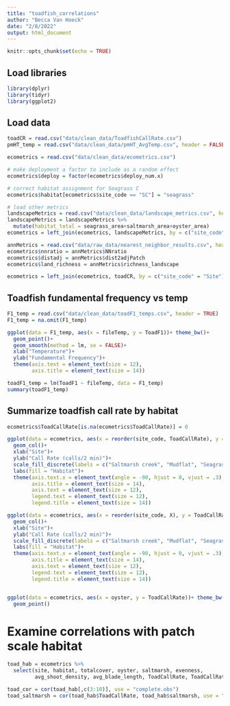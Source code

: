 ```yaml
---
title: "toadfish_correlations"
author: "Becca Van Hoeck"
date: "2/8/2022"
output: html_document
---
```


```r
knitr::opts_chunk$set(echo = TRUE)
```

## Load libraries

```r
library(dplyr)
library(tidyr)
library(ggplot2)

```

## Load data

```r
toadCR = read.csv("data/clean_data/ToadfishCallRate.csv")
pmHT_temp = read.csv("data/clean_data/pmHT_AvgTemp.csv", header = FALSE)

ecometrics = read.csv("data/clean_data/ecometrics.csv")

# make deployment a factor to include as a random effect
ecometrics$deploy = factor(ecometrics$deploy_num.x)

# correct habitat assignment for Seagrass C
ecometrics$habitat[ecometrics$site_code == "SC"] = "seagrass"

# load other metrics
landscapeMetrics = read.csv("data/clean_data/landscape_metrics.csv", header = TRUE)
landscapeMetrics = landscapeMetrics %>%
  mutate(habitat_total = seagrass_area+saltmarsh_area+oyster_area)
ecometrics = left_join(ecometrics, landscapeMetrics, by = c("site_code" = "site"))

annMetrics = read.csv("data/raw_data/nearest_neighbor_results.csv", header = TRUE)
ecometrics$nnratio = annMetrics$NNratio
ecometrics$distadj = annMetrics$dist2adjPatch
ecometrics$land_richness = annMetrics$richness_landscape

ecometrics = left_join(ecometrics, toadCR, by = c("site_code" = "Site"))


```

## Toadfish fundamental frequency vs temp

```r

F1_temp = read.csv("data/clean_data/toadF1_temps.csv", header = TRUE)
F1_temp = na.omit(F1_temp)

ggplot(data = F1_temp, aes(x = fileTemp, y = ToadF1))+ theme_bw()+
  geom_point()+
  geom_smooth(method = lm, se = FALSE)+
  xlab("Temperature")+
  ylab("Fundamental Frequency")+
  theme(axis.text = element_text(size = 12), 
        axis.title = element_text(size = 14))

toadF1_temp = lm(ToadF1 ~ fileTemp, data = F1_temp)
summary(toadF1_temp)


```

## Summarize toadfish call rate by habitat

```r
ecometrics$ToadCallRate[is.na(ecometrics$ToadCallRate)] = 0

ggplot(data = ecometrics, aes(x = reorder(site_code, ToadCallRate), y = ToadCallRate, fill = habitat))+ theme_bw()+
  geom_col()+
  xlab("Site")+
  ylab("Call Rate (calls/2 min)")+
  scale_fill_discrete(labels = c("Saltmarsh creek", "Mudflat", "Seagrass"))+
  labs(fill = "Habitat")+
  theme(axis.text.x = element_text(angle = -90, hjust = 0, vjust = .3), 
        axis.title = element_text(size = 14),
        axis.text = element_text(size = 12),
        legend.text = element_text(size = 12),
        legend.title = element_text(size = 14))

ggplot(data = ecometrics, aes(x = reorder(site_code, X), y = ToadCallRate, fill = habitat))+ theme_bw()+
  geom_col()+
  xlab("Site")+
  ylab("Call Rate (calls/2 min)")+
  scale_fill_discrete(labels = c("Saltmarsh creek", "Mudflat", "Seagrass"))+
  labs(fill = "Habitat")+
  theme(axis.text.x = element_text(angle = -90, hjust = 0, vjust = .3), 
        axis.title = element_text(size = 14),
        axis.text = element_text(size = 12),
        legend.text = element_text(size = 12),
        legend.title = element_text(size = 14))


ggplot(data = ecometrics, aes(x = oyster, y = ToadCallRate))+ theme_bw()+
  geom_point()


```

# Examine correlations with patch scale habitat

```r

toad_hab = ecometrics %>%
  select(site, habitat, totalcover, oyster, saltmarsh, evenness,
         avg_shoot_density, avg_blade_length, ToadCallRate, ToadCallRateNorm)

toad_cor = cor(toad_hab[,c(3:10)], use = "complete.obs")
toad_saltmarsh = cor(toad_hab$ToadCallRate, toad_hab$saltmarsh, use = "complete.obs")

```

